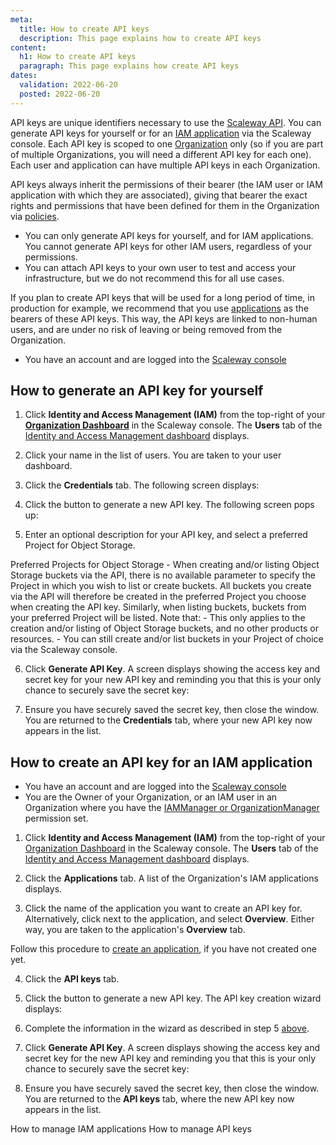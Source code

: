 ```yaml
---
meta:
  title: How to create API keys
  description: This page explains how to create API keys
content:
  h1: How to create API keys
  paragraph: This page explains how create API keys
dates:
  validation: 2022-06-20
  posted: 2022-06-20
---
```


API keys are unique identifiers necessary to use the [Scaleway API](https://developers.scaleway.com/en/). You can generate API keys for yourself or for an [IAM application](/identity-and-access-management/iam/concepts#application) via the Scaleway console. Each API key is scoped to one [Organization]((/identity-and-access-management/iam/concepts#organization)) only (so if you are part of multiple Organizations, you will need a different API key for each one). Each user and application can have multiple API keys in each Organization.

API keys always inherit the permissions of their bearer (the IAM user or IAM application with which they are associated), giving that bearer the exact rights and permissions that have been defined for them in the Organization via [policies](/identity-and-access-management/iam/concepts#policy).

<Message type="important">

  - You can only generate API keys for yourself, and for IAM applications. You cannot generate API keys for other IAM users, regardless of your permissions.
  - You can attach API keys to your own user to test and access your infrastructure, but we do not recommend this for all use cases.

</Message>

<Message type="tip">

  If you plan to create API keys that will be used for a long period of time, in production for example, we recommend that you use [applications](/concepts/#applications) as the bearers of these API keys. This way, the API keys are linked to non-human users, and are under no risk of leaving or being removed from the Organization.

</Message>

<Message type="requirement">

- You have an account and are logged into the [Scaleway console](https://console.scaleway.com)

</Message>

## How to generate an API key for yourself 

1. Click **Identity and Access Management (IAM)** from the top-right of your [**Organization Dashboard**](https://console.scaleway.com/organization) in the Scaleway console. The **Users** tab of the [Identity and Access Management dashboard](https://console.scaleway.com/iam/users) displays.

  <Lightbox src="scaleway-iam-dashboard.webp" alt="" />

2. Click your name in the list of users. You are taken to your user dashboard.

3. Click the **Credentials** tab. The following screen displays:

  <Lightbox src="scaleway-user-credentials.webp" alt="" />

4. Click the <Icon name="plus" /> button to generate a new API key. The following screen pops up:

  <Lightbox src="scaleway-generate-api-key.webp" alt="" />

5. Enter an optional description for your API key, and select a preferred Project for Object Storage.

  <Message type="note">

  Preferred Projects for Object Storage - When creating and/or listing Object Storage buckets via the API, there is no available parameter to specify the Project in which you wish to list or create buckets. All buckets you create via the API will therefore be created in the preferred Project you choose when creating the API key. Similarly, when listing buckets, buckets from your preferred Project will be listed.
  Note that:
    - This only applies to the creation and/or listing of Object Storage buckets, and no other products or resources.
    - You can still create and/or list buckets in your Project of choice via the Scaleway console.
  
  </Message>

6. Click **Generate API Key**. A screen displays showing the access key and secret key for your new API key and reminding you that this is your only chance to securely save the secret key:

  <Lightbox src="scaleway-generated-api-key.webp" alt="" /> 

7. Ensure you have securely saved the secret key, then close the window. You are returned to the **Credentials** tab, where your new API key now appears in the list.

## How to create an API key for an IAM application

<Message type="requirement">

  - You have an account and are logged into the [Scaleway console](https://console.scaleway.com)
  - You are the Owner of your Organization, or an IAM user in an Organization where you have the [IAMManager or OrganizationManager](/identity-and-access-management/iam/how-to/manage-users#how-to-view-and-delete-user-api-keys) permission set. 

</Message>

1. Click **Identity and Access Management (IAM)** from the top-right of your [Organization Dashboard](https://console.scaleway.com/organization) in the Scaleway console. The **Users** tab of the [Identity and Access Management dashboard](https://console.scaleway.com/iam/applications) displays.

  <Lightbox src="scaleway-iam-dashboard.webp" alt="" />

2. Click the **Applications** tab. A list of the Organization's IAM applications displays.

3. Click the name of the application you want to create an API key for. Alternatively, click <Icon name="more" /> next to the application, and select **Overview**. Either way, you are taken to the application's **Overview** tab.

  <Message type="requirement">

  Follow this procedure to [create an application](/identity-and-access-management/iam/how-to/create-an-application), if you have not created one yet.

  </Message>

4. Click the **API keys** tab.

5. Click the <Icon name="plus" /> button to generate a new API key. The API key creation wizard displays:

  <Lightbox src="scaleway-generate-api-key.webp" alt="" />

6. Complete the information in the wizard as described in step 5 [above](#how-to-generate-an-api-key-for-yourself).

7. Click **Generate API Key**. A screen displays showing the access key and secret key for the new API key and reminding you that this is your only chance to securely save the secret key:

  <Lightbox src="scaleway-generated-api-key.webp" alt="" /> 

8. Ensure you have securely saved the secret key, then close the window. You are returned to the **API keys** tab, where the new API key now appears in the list.

<Navigation title="See Also">
  <PreviousButton to="/identity-and-access-management/iam/how-to/manage-applications/">How to manage IAM applications</PreviousButton>
  <NextButton to="/identity-and-access-management/iam/how-to/manage-api-keys/">How to manage API keys</NextButton>
</Navigation>